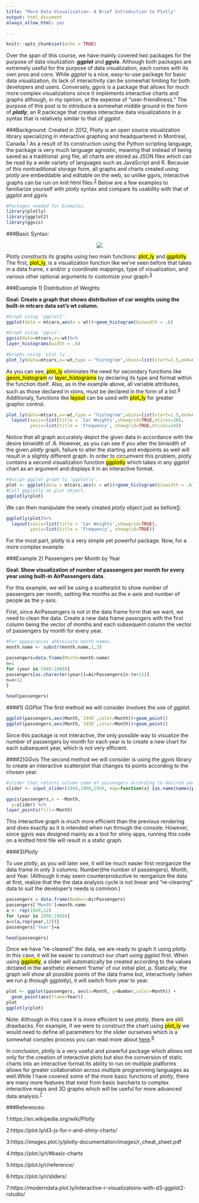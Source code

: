 ```yaml
---
title: "More Data Visualization: A Brief Introduction to Plotly"
output: html_document
always_allow_html: yes

---
```


```r
knitr::opts_chunk$set(echo = TRUE)
```


Over the span of this course, we have mainly covered two packages for the purpose of data visulization: __*ggplot*__ and __*ggvis*__. Although both packages are extremely useful for the purpose of data visualization, each comes with its own pros and cons. While *ggplot* is a nice, easy-to-use package for basic data visualization, its lack of interactivity can be somewhat limiting for both developers and users. Conversely, *ggvis* is a package that allows for much more complex visualizations since it implements interactive charts and graphs although, in my opinion, at the expense of "user-friendliness." The purpose of this post is to introduce a somewhat middle ground in the form of __*plotly*__, an R packcage that creates interactive data visualizations in a syntax that is relatively similar to that of *ggplot*.

###Background:
Created in 2012, Plotly is an open source visualization library specializing in interactive graphing and headquartered in Montreal, Canada.<sup>[1](#a)</sup> As a result of its construction using the Python scripting language, the package is very much language agnostic, meaning that instead of being saved as a traditional .png file, all charts are stored as JSON files which can be read by a wide variety of languages such as JavaScript and R. Because of this nontraditional storage form, all graphs and charts created using *plotly* are embeddable and editable on the web, so unlike ggvis, interactive graphs can be run on knit html files.<sup>[2](#b)</sup> Below are a few examples to familiarize yourself with *plotly* syntax and compare its usability with that of *ggplot* and *ggvis*.


```r
#Packages needed for Examples.
library(plotly)
library(ggplot2)
library(ggvis)
```

###Basic Syntax:

<p align='center'>
![](../images/Basic2.png) 
</p>


Plotly constructs its graphs using two main functions: <mark>plot_ly</mark> and <mark>ggplotly</mark>. The first, <mark>plot_ly</mark>, is a visualization function like we've seen before that takes in a data frame, x and/or y coordinate mappings, type of visualization, and various other optional arguments to customize your graph.<sup>[3](#c)</sup>

###Example 1) Distribution of Weights

**Goal: Create a graph that shows distribution of car weights using the built-in mtcars data set's wt column.**
```r
#Graph using 'ggplot2'.
ggplot(data = mtcars,aes(x = wt))+geom_histogram(binwidth = .6)

#Graph using 'ggvis'.
ggvis(data=mtcars,x=~wt)%>%
layer_histograms(width = .6)

#Graphs using 'plot_ly'.
plot_ly(data=mtcars,x=~wt,type = "histogram",xbins=list(start=1.5,end=6,size=.6))
```
As you can see, <mark>plot_ly</mark> eliminates the need for secondary functions like <mark>geom_histogram</mark> or <mark>layer_histograms</mark> by declaring its type and format within the function itself. Also, as in the example above, all variable attributes, such as those declared in xbins, must be declared in the form of a list.<sup>[4](#d)</sup> Additionaly, functions like <mark>layout</mark> can be used with <mark>plot_ly</mark> for greater graphic control.

```r
plot_ly(data=mtcars,x=~wt,type = "histogram",xbins=list(start=1.5,end=6,size=.6))%>%
  layout(xaxis=list(title = 'Car Weights',showgrid=TRUE,nticks=10),
         yaxis=list(title = 'Frequency', showgrid=TRUE,nticks=24))
```


Notice that all graph accurately depict the given data in accordance with the desire binwidth of .6. However, as you can see if you alter the binwidth of the given *plotly* graph, failure to alter the starting and endpoints as well will result in a slightly different graph. In order to circumvent this problem, plotly contains a second visualization function <mark>ggplotly</mark> which takes in any *ggplot* chart as an argument and displays it in an interactive format.

```r
#Assign ggplot graph to 'ggplotly'.
plot <- ggplot(data = mtcars,aes(x = wt))+geom_histogram(binwidth = .6)
#Call ggplotly on plot object.
ggplotly(plot)
```

We can then manipulate the newly created *plotly* object just as before<su>[5](#e)</sup>:
```r
ggplotly(plot)%>%
  layout(xaxis=list(title = 'Car Weights',showgrid=TRUE),
         yaxis=list(title = 'Frequency', showgrid=TRUE))
```

For the most part, plotly is a very simple yet powerful package. Now, for a more complex example:

###Example 2) Passengers per Month by Year

**Goal: Show visualization of number of passengers per month for every year using built-in AirPassengers data.** 

For this example, we will be using a scatterplot to show number of passengers per month, setting the months as the x-axis and number of people as the y-axis.

First, since AirPassengers is not in the data frame form that we want, we need to clean the data. Create a new data frame passngers with the first column being the vector of months and each subsequent column the vector of passengers by month for every year.
```r
#For appearances abbreviate month names.
month.name <- substr(month.name,1,3)

passengers=data.frame(Month=month.name)
n=1
for (year in 1949:1960){
passengers[as.character(year)]=AirPassengers[n:(n+11)]
n=n+12
}

head(passengers)
```

####1) *GGPlot*
The first method we will consider involves the use of *ggplot*. 
```r
ggplot(passengers,aes(Month,`1949`,color=Month))+geom_point()
ggplot(passengers,aes(Month,`1950`,color=Month))+geom_point()
```

Since this package is not interactive, the only possible way to visualize the number of passengers by month for each year is to create a new chart for each subsequent year, which is not very efficient.


####2)*GGvis*
The second method we will consider is using the *ggvis* library to create an interactive scatterplot that changes its points according to the chosen year.
```r
#slider that returns column name of passengers according to desired year.
slider <- input_slider(1949,1960,1950, map=function(x) {as.name(names(passengers[x-1947]))})

ggvis(passengers,x = ~Month,
  y=slider) %>%
layer_points(fill=~Month)
```
This interactive graph is much more efficient than the previous rendering and does exactly as it is intended when run through the console. However, since ggvis was designed mainly as a tool for shiny apps, running this code on a knitted html file will result in a static graph.

####3)*Plotly*

To use *plotly*, as you will later see, it will be much easier first reorganize the data frame in only 3 columns: Number(the number of passengers), Month, and Year. (Although it may seem counterproductive to reorganize the data at first, realize that the the data analysis cycle is not linear and "re-cleaning" data to suit the developer's needs is common.)

```r
passengers = data.frame(Number=AirPassengers)
passengers['Month']=month.name
a <- rep(1949,12)
for (year in 1950:1960){
a=c(a,rep(year,12))}
passengers['Year']=a

head(passengers)
```

Once we have "re-cleaned" the data, we are ready to graph it using *plotly*. In this case, it will be easier to construct our chart using *ggplot* first. When using <mark>ggplotly</mark>, a slider will automatically be created according to the values dictated in the aesthetic element 'frame' of our initial plot, p. Statically, the graph will show all possible points of the data frame but, interactively (when we run p through ggplotly), it will switch from year to year.
```r

plot <- ggplot(passengers, aes(x=Month, y=Number,color=Month)) +
  geom_point(aes(frame=Year)) 
plot
ggplotly(plot)
```

Note: Although in this case it is more efficient to use *plotly*, there are still drawbacks. For example, if we were to construct the chart using <mark>plot_ly</mark> we would need to define all parameters for the slider ourselves which is a somewhat complex process you can read more about [here](https://plot.ly/r/sliders/).<sup>[6](#f)</sup> 


  In conclusion, *plotly* is a very useful and powerful package which allows not only for the creation of interactive plots but also the conversion of static charts into an interactive format.Its ability to run on multiple platforms allows for greater collaboration across multiple programming languages as well.While I have covered some of the more basic functions of *plotly*, there are many more features that exist from basic barcharts to complex interactive maps and 3D graphs which will be useful for more advanced data analysis.<sup>[7](#g)</sup> 



###References:

<a name="a">1</a>:https://en.wikipedia.org/wiki/Plotly

<a name="b">2</a>:https://plot.ly/d3-js-for-r-and-shiny-charts/

<a name="c">3</a>:https://images.plot.ly/plotly-documentation/images/r_cheat_sheet.pdf

<a name="d">4</a>:https://plot.ly/r/#basic-charts

<a name="e">5</a>:https://plot.ly/r/reference/

<a name="f">6</a>:https://plot.ly/r/sliders/

<a name="g">7</a>:https://moderndata.plot.ly/interactive-r-visualizations-with-d3-ggplot2-rstudio/
